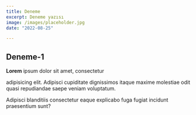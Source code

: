 ```yaml
---
title: Deneme
excerpt: Deneme yazısı
image: /images/placeholder.jpg
date: "2022-08-25"

---
```

## Deneme-1
**Lorem** ipsum dolor sit amet, consectetur

adipisicing elit. Adipisci cupiditate dignissimos itaque maxime molestiae odit quasi repudiandae saepe veniam voluptatum.


Adipisci blanditiis consectetur eaque explicabo fuga fugiat incidunt praesentium sunt?

